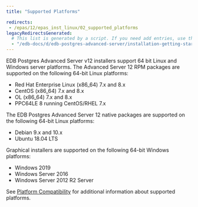 ```yaml
---
title: "Supported Platforms"

redirects:
 - /epas/12/epas_inst_linux/02_supported_platforms
legacyRedirectsGenerated:
  # This list is generated by a script. If you need add entries, use the `legacyRedirects` key.
  - "/edb-docs/d/edb-postgres-advanced-server/installation-getting-started/installation-guide-for-linux/13/EDB_Postgres_Advanced_Server_Installation_Guide_Linux.1.04.html"
---
```


EDB Postgres Advanced Server v12 installers support 64 bit Linux and Windows server platforms. The Advanced Server 12 RPM packages are supported on the following 64-bit Linux platforms:

-   Red Hat Enterprise Linux (x86_64) 7.x and 8.x
-   CentOS (x86_64) 7.x and 8.x
-   OL (x86_64) 7.x and 8.x
-   PPC64LE 8 running CentOS/RHEL 7.x

The EDB Postgres Advanced Server 12 native packages are supported on the following 64-bit Linux platforms:

-   Debian 9.x and 10.x
-   Ubuntu 18.04 LTS

Graphical installers are supported on the following 64-bit Windows platforms:

-   Windows 2019
-   Windows Server 2016
-   Windows Server 2012 R2 Server 

See [Platform Compatibility](https://www.enterprisedb.com/platform-compatibility)
 for additional information about supported platforms.

